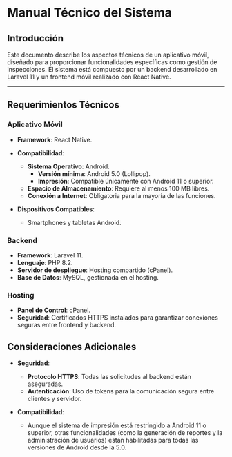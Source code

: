 # Manual Técnico del Sistema

## Introducción

Este documento describe los aspectos técnicos de un aplicativo móvil, diseñado para proporcionar funcionalidades específicas como gestión de inspecciones. El sistema está compuesto por un backend desarrollado en Laravel 11 y un frontend móvil realizado con React Native.

---

## Requerimientos Técnicos

### Aplicativo Móvil

- **Framework**: React Native.
- **Compatibilidad**:

  - **Sistema Operativo**: Android.
    - **Versión mínima**: Android 5.0 (Lollipop).
    - **Impresión**: Compatible únicamente con Android 11 o superior.
  - **Espacio de Almacenamiento**: Requiere al menos 100 MB libres.
  - **Conexión a Internet**: Obligatoria para la mayoría de las funciones.

- **Dispositivos Compatibles**:
  - Smartphones y tabletas Android.

### Backend

- **Framework**: Laravel 11.
- **Lenguaje**: PHP 8.2.
- **Servidor de despliegue**: Hosting compartido (cPanel).
- **Base de Datos**: MySQL, gestionada en el hosting.

### Hosting

- **Panel de Control**: cPanel.
- **Seguridad**: Certificados HTTPS instalados para garantizar conexiones seguras entre frontend y backend.

## Consideraciones Adicionales

- **Seguridad**:

  - **Protocolo HTTPS**: Todas las solicitudes al backend están aseguradas.
  - **Autenticación**: Uso de tokens para la comunicación segura entre clientes y servidor.

- **Compatibilidad**:
  - Aunque el sistema de impresión está restringido a Android 11 o superior, otras funcionalidades (como la generación de reportes y la administración de usuarios) están habilitadas para todas las versiones de Android desde la 5.0.
